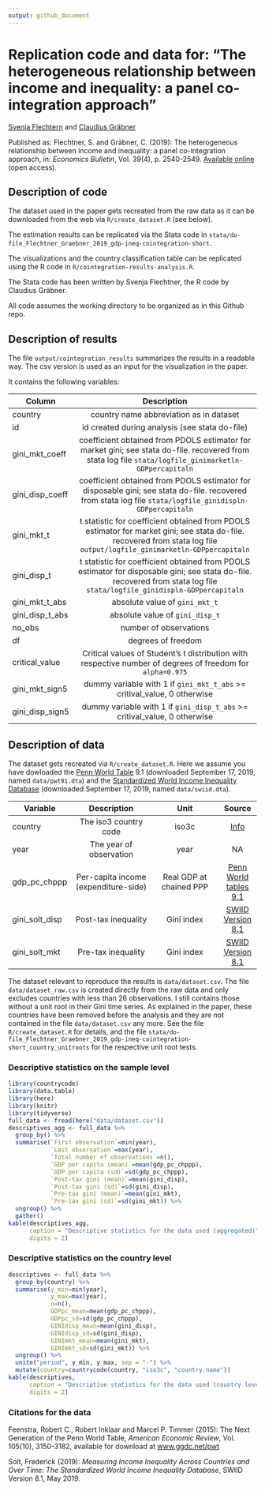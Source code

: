 ```yaml
---
output: github_document
---
```


<!-- README.md is generated from README.Rmd. Please edit that file -->

# Replication code and data for: "The heterogeneous relationship between income and inequality: a panel co-integration approach"

[Svenja Flechtern](http://www.svenjaflechtner.de/) and 
[Claudius Gräbner](https://claudius-graebner.com/)

Published as: Flechtner, S. and Gräbner, C. (2019): 
The heterogeneous relationship between income and inequality:
a panel co-integration approach, in: *Economics Bulletin*, Vol. 39(4), p. 2540-2549.
[Available online](http://www.accessecon.com/Pubs/EB/2019/Volume39/EB-19-V39-I4-P237.pdf) (open access).

## Description of code

The dataset used in the paper gets recreated from the raw data as it can be 
downloaded from the web via `R/create_dataset.R` (see below). 

The estimation results can be replicated via the Stata code in `stata/do-file_Flechtner_Graebner_2019_gdp-ineq-cointegration-short`.

The visualizations and the country classification table can be replicated using
the R code in `R/cointegration-results-analysis.R`.

The Stata code has been written by Svenja Flechtner, the R code by Claudius Gräbner.

All code assumes the working directory to be organized as in this Github repo.

## Description of results

The file `output/cointegration_results` summarizes the results in a readable way.
The csv version is used as an input for the visualization in the paper.

It contains the following variables:

| Column  | Description                                                          | 
| --------|:--------------------------------------------------------------------:| 
| country | country name abbreviation as in dataset |
| id  | id created during analysis (see stata do-file) |
| gini_mkt_coeff | coefficient obtained from PDOLS estimator for market gini; see stata do-file. recovered from stata log file `stata/logfile_ginimarketln-GDPpercapitaln` |
| gini_disp_coeff | coefficient obtained from PDOLS estimator for disposable gini; see stata do-file. recovered from stata log file `stata/logfile_ginidispln-GDPpercapitaln` |
| gini_mkt_t | t statistic for coefficient obtained from PDOLS estimator for market gini; see stata do-file. recovered from stata log file `output/logfile_ginimarketln-GDPpercapitaln` |
| gini_disp_t | t statistic for coefficient obtained from PDOLS estimator for disposable gini; see stata do-file. recovered from stata log file `stata/logfile_ginidispln-GDPpercapitaln` |
| gini_mkt_t_abs | absolute value of `gini_mkt_t` |
| gini_disp_t_abs | absolute value of `gini_disp_t` |
| no_obs | number of observations |
| df | degrees of freedom |
| critical_value | Critical values of Student's t distribution with respective number of degrees of freedom for `alpha=0.975` |
| gini_mkt_sign5 | dummy variable with 1 if `gini_mkt_t_abs` >= critival_value, 0 otherwise |
| gini_disp_sign5 | dummy variable with 1 if `gini_disp_t_abs` >= critival_value, 0 otherwise |

## Description of data

The dataset gets recreated via `R/create_dataset.R`. Here we assume you have dowloaded
the [Penn World Table](https://www.rug.nl/ggdc/productivity/pwt/) 9.1 
(downloaded September 17, 2019, named `data/pwt91.dta`)
and the [Standardized World Income Inequality Database](https://fsolt.org/swiid/) 
(downloaded September 17, 2019, named `data/swiid.dta`).

| Variable| Description             | Unit                   | Source    |
| --------|:-----------------------:| :---------------------:|:---------:|
| country | The iso3 country code   | iso3c                  | [Info][1] |
| year    | The year of observation | year                   | NA |
| gdp_pc_chppp | Per-capita income (expenditure-side) |  Real GDP at chained PPP | [Penn World tables 9.1][2] |
| gini_solt_disp  | Post-tax inequality  | Gini index        | [SWIID Version 8.1][3] |
| gini_solt_mkt   | Pre-tax inequality   | Gini index        | [SWIID Version 8.1][3] |

[1]: https://unstats.un.org/unsd/tradekb/knowledgebase/country-code
[2]: https://www.rug.nl/ggdc/productivity/pwt/
[3]: https://doi.org/10.7910/DVN/LM4OWF

The dataset relevant to reproduce the results is `data/dataset.csv`.
The file `data/dataset_raw.csv` is created directly from the raw data and only
excludes countries with less than 26 observations. I still contains those without 
a unit root in their Gini time series. As explained in the paper, these countries 
have been removed before the analysis and they are not contained in the file 
`data/dataset.csv` any more. See the file `R/create_dataset.R` for details, and
the file `stata/do-file_Flechtner_Graebner_2019_gdp-ineq-cointegration-short_country_unitroots` for the respective unit root tests.

### Descriptive statistics on the sample level

```r
library(countrycode)
library(data.table)
library(here)
library(knitr)
library(tidyverse)
full_data <- fread(here("data/dataset.csv"))
descriptives_agg <- full_data %>%
  group_by() %>%
  summarise(`First observation`=min(year),
            `Last observation`=max(year),
            `Total number of observations`=n(), 
            `GDP per capita (mean)`=mean(gdp_pc_chppp),
            `GDP per capita (sd)`=sd(gdp_pc_chppp),
            `Post-tax gini (mean)`=mean(gini_disp),
            `Post-tax gini (sd)`=sd(gini_disp),
            `Pre-tax gini (mean)`=mean(gini_mkt),
            `Pre-tax gini (sd)`=sd(gini_mkt)) %>%
  ungroup() %>%
  gather()
kable(descriptives_agg, 
      caption = "Descriptive statistics for the data used (aggregated)", 
      digits = 2)
```


### Descriptive statistics on the country level

```r
descriptives <- full_data %>%
  group_by(country) %>%
  summarise(y_min=min(year),
            y_max=max(year),
            n=n(), 
            GDPpc_mean=mean(gdp_pc_chppp),
            GDPpc_sd=sd(gdp_pc_chppp),
            GINIdisp_mean=mean(gini_disp),
            GINIdisp_sd=sd(gini_disp),
            GINImkt_mean=mean(gini_mkt),
            GINImkt_sd=sd(gini_mkt)) %>%
  ungroup() %>%
  unite("period", y_min, y_max, sep = "-") %>%
  mutate(country=countrycode(country, "iso3c", "country.name"))
kable(descriptives, 
      caption = "Descriptive statistics for the data used (country level)", 
      digits = 2)
```


### Citations for the data

Feenstra, Robert C., Robert Inklaar and Marcel P. Timmer (2015): 
The Next Generation of the Penn World Table, *American Economic Review*, Vol. 105(10), 
3150-3182, available for download at [www.ggdc.net/pwt](www.ggdc.net/pwt)

Solt, Frederick (2019): *Measuring Income Inequality Across Countries and Over Time: The Standardized World Income Inequality Database*, SWIID Version 8.1, May 2019. 
